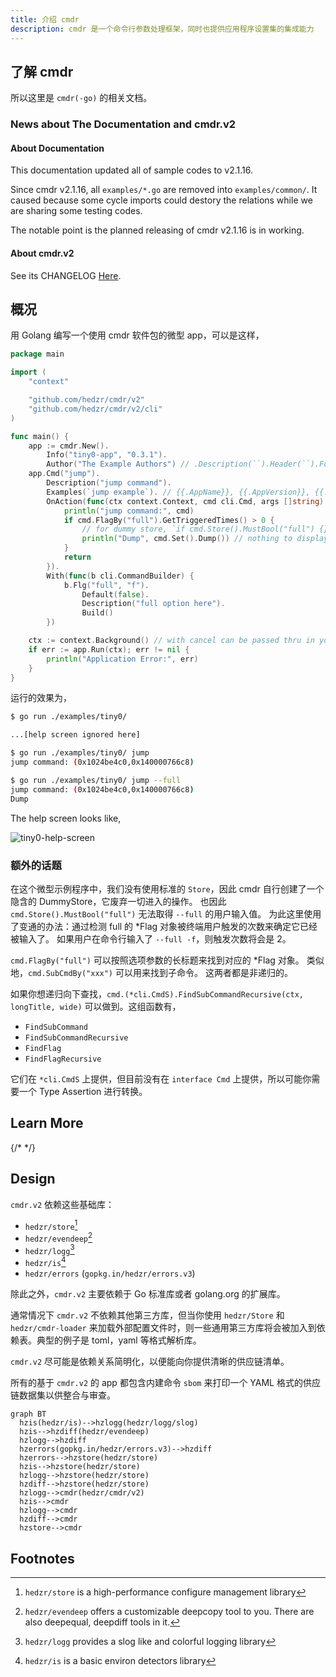 ```yaml
---
title: 介绍 cmdr
description: cmdr 是一个命令行参数处理框架，同时也提供应用程序设置集的集成能力
---
```


## 了解 cmdr

所以这里是 `cmdr(-go)` 的相关文档。

<Cards>
  <Card title="Cmdr(-go) v2 Documentation" href="./cmdr.v2/" />
  <Card title="Store Documentation" href="./store/" />
  <Card title="EvenDeep Documentation" href="./evendeep/" />
  <Card title="Logg/slog Documentation" href="./logg/" />
  <Card title="Is Documentation" href="./is/" />
  <Card title="Cmdr(-go) v1 Documentation" href="./cmdr.v1/" />
</Cards>

### News about The Documentation and cmdr.v2

#### About Documentation

This documentation updated all of sample codes to v2.1.16.

Since cmdr v2.1.16, all `examples/*.go` are removed into `examples/common/`. It caused because some cycle imports could destory the relations while we are sharing some testing codes.

The notable point is the planned releasing of cmdr v2.1.16 is in working.

#### About cmdr.v2

See its CHANGELOG [Here](https://github.com/hedzr/cmdr/blob/master/CHANGELOG).

## 概况

用 Golang 编写一个使用 cmdr 软件包的微型 app，可以是这样，

```go title="./examples/tiny0/main.go"
package main

import (
	"context"

	"github.com/hedzr/cmdr/v2"
	"github.com/hedzr/cmdr/v2/cli"
)

func main() {
	app := cmdr.New().
		Info("tiny0-app", "0.3.1").
		Author("The Example Authors") // .Description(``).Header(``).Footer(``)
	app.Cmd("jump").
		Description("jump command").
		Examples(`jump example`). // {{.AppName}}, {{.AppVersion}}, {{.DadCommands}}, {{.Commands}}, ...
		OnAction(func(ctx context.Context, cmd cli.Cmd, args []string) (err error) {
			println("jump command:", cmd)
			if cmd.FlagBy("full").GetTriggeredTimes() > 0 {
				// for dummy store, `if cmd.Store().MustBool("full") {}` cannot work
				println("Dump", cmd.Set().Dump()) // nothing to display since a dummy store created
			}
			return
		}).
		With(func(b cli.CommandBuilder) {
			b.Flg("full", "f").
				Default(false).
				Description("full option here").
				Build()
		})

	ctx := context.Background() // with cancel can be passed thru in your actions
	if err := app.Run(ctx); err != nil {
		println("Application Error:", err)
	}
}
```

运行的效果为，

```bash
$ go run ./examples/tiny0/

...[help screen ignored here]

$ go run ./examples/tiny0/ jump
jump command: (0x1024be4c0,0x140000766c8)

$ go run ./examples/tiny0/ jump --full
jump command: (0x1024be4c0,0x140000766c8)
Dump
```

The help screen looks like,

![tiny0-help-screen](/images/cmdr/v2/guide/2025-02-16T09.14.24.png)

### 额外的话题

在这个微型示例程序中，我们没有使用标准的 `Store`，因此 cmdr 自行创建了一个隐含的 DummyStore，它废弃一切进入的操作。
也因此 `cmd.Store().MustBool("full")` 无法取得 `--full` 的用户输入值。
为此这里使用了变通的办法：通过检测 full 的 \*Flag 对象被终端用户触发的次数来确定它已经被输入了。
如果用户在命令行输入了 `--full -f`，则触发次数将会是 2。

`cmd.FlagBy("full")` 可以按照选项参数的长标题来找到对应的 \*Flag 对象。
类似地，`cmd.SubCmdBy("xxx")` 可以用来找到子命令。
这两者都是非递归的。

如果你想递归向下查找，`cmd.(*cli.CmdS).FindSubCommandRecursive(ctx, longTitle, wide)` 可以做到。这组函数有，

- `FindSubCommand`
- `FindSubCommandRecursive`
- `FindFlag`
- `FindFlagRecursive`

它们在 `*cli.CmdS` 上提供，但目前没有在 `interface Cmd` 上提供，所以可能你需要一个 Type Assertion 进行转换。

## Learn More

<Cards>
  <Card
    title="Learn more about `hedzr/store`"
    href="https://github.com/hedzr/store"
  />
  <Card
    title="Learn more about `hedzr/evendeep`"
    href="https://github.com/hedzr/evendeep"
  />
  <Card
    title="Learn more about `hedzr/logg`"
    href="https://github.com/hedzr/logg"
  />
  <Card
    title="Learn more about `hedzr/is`"
    href="https://github.com/hedzr/is"
  />
  {/* <Card title="Learn more about Fumadocs" href="https://fumadocs.vercel.app" /> */}
</Cards>

## Design

`cmdr.v2` 依赖这些基础库：

- `hedzr/store`[^1]
- `hedzr/evendeep`[^2]
- `hedzr/logg`[^3]
- `hedzr/is`[^4]
- `hedzr/errors` (`gopkg.in/hedzr/errors.v3`)

除此之外，`cmdr.v2` 主要依赖于 Go 标准库或者 golang.org 的扩展库。

通常情况下 `cmdr.v2` 不依赖其他第三方库，但当你使用 `hedzr/Store` 和 `hedzr/cmdr-loader` 来加载外部配置文件时，则一些通用第三方库将会被加入到依赖表。典型的例子是 toml，yaml 等格式解析库。

`cmdr.v2` 尽可能是依赖关系简明化，以便能向你提供清晰的供应链清单。

所有的基于 `cmdr.v2` 的 app 都包含内建命令 `sbom` 来打印一个 YAML 格式的供应链数据集以供整合与审查。

```mermaid
graph BT
  hzis(hedzr/is)-->hzlogg(hedzr/logg/slog)
  hzis-->hzdiff(hedzr/evendeep)
  hzlogg-->hzdiff
  hzerrors(gopkg.in/hedzr/errors.v3)-->hzdiff
  hzerrors-->hzstore(hedzr/store)
  hzis-->hzstore(hedzr/store)
  hzlogg-->hzstore(hedzr/store)
  hzdiff-->hzstore(hedzr/store)
  hzlogg-->cmdr(hedzr/cmdr/v2)
  hzis-->cmdr
  hzlogg-->cmdr
  hzdiff-->cmdr
  hzstore-->cmdr

```

## Footnotes

[^1]: `hedzr/store` is a high-performance configure management library

[^2]: `hedzr/evendeep` offers a customizable deepcopy tool to you. There are also deepequal, deepdiff tools in it.

[^3]: `hedzr/logg` provides a slog like and colorful logging library

[^4]: `hedzr/is` is a basic environ detectors library
